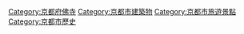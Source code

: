 {{Commons category|Temples in Kyoto}}

[[Category:京都府佛寺|Category:京都府佛寺]]
[[Category:京都市建築物|Category:京都市建築物]]
[[Category:京都市旅遊景點|Category:京都市旅遊景點]]
[[Category:京都市歷史|Category:京都市歷史]]